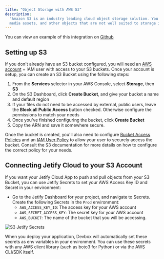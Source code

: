 ```yaml
---
title: "Object Storage with AWS S3"
description:
  "Amazon S3 is an industry leading cloud object storage solution. You can use S3 to store files,
  media assets, and other objects that are not well suited to storage in a database or KV store."
---
```


You can view an example of this integration on
[Github](https://github.com/jetify-com/jetify-deploy-integration/tree/main/devbox-json/s3)

## Setting up S3[​](#setting-up-s3 "Direct link to Setting up S3")

If you don't already have an S3 bucket configured, you will need an
[AWS account](https://docs.aws.amazon.com/SetUp/latest/UserGuide/setup-overview.html) + IAM user
with access to your S3 buckets. Once your account is setup, you can create an S3 Bucket using the
following steps:

1. From the **Services** selector in your AWS Console, select **Storage**, then **S3**
2. On the S3 Dashboard, click **Create Bucket**, and give your bucket a name and default region
3. If your files do not need to be accessed by external, public users, leave the **Block all Public
   Access** button checked. Otherwise configure the permissions to match your needs
4. Once you've finished configuring the bucket, click **Create Bucket**
5. Copy the ARN and save it somewhere secure.

Once the bucket is created, you'll also need to configure
[Bucket Access Policies](https://docs.aws.amazon.com/AmazonS3/latest/userguide/example-bucket-policies.html)
and an [IAM User Policy](https://docs.aws.amazon.com/AmazonS3/latest/userguide/walkthrough1.html) to
allow your user to securely access the bucket. Consult the S3 documentation for more details on how
to configure the correct policy for your needs.

## Connecting Jetify Cloud to your S3 Account[​](#connecting-jetify-cloud-to-your-s3-account "Direct link to Connecting Jetify Cloud to your S3 Account")

If you want your Jetify Cloud App to push and pull objects from your S3 Bucket, you can use Jetify
Secrets to set your AWS Access Key ID and Secret in your environment:

- Go to the Jetify Dashboard for your project, and navigate to Secrets. Create the following Secrets
  in the `Prod` environment:
  - `AWS_ACCESS_KEY_ID`: The access key for your AWS account
  - `AWS_SECRET_ACCESS_KEY`: The secret key for your AWS account
  - `AWS_BUCKET`: The name of the bucket that you will be accessing.

![S3 Jetify Secrets](./s3-secrets-configuration.png)

When you deploy your application, Devbox will automatically set these secrets as env variables in
your environment. You can use these secrets with any AWS client library (such as boto3 for Python)
or via the AWS CLI/SDK itself.
